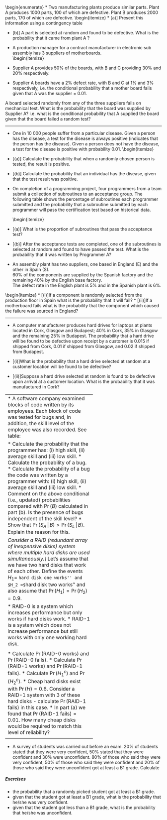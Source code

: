 

\section*{Probability : Tutorial Sheet C}
\begin{enumerate}
*  Two manufacturing plants produce similar parts. Plant A produces 1000 parts, 100 of which are defective. Plant B produces 2000 parts, 170 of which are defective. 
\begin{itemize}
* [a)] Present this information using a contingency table

* [b)] A part is selected at random and found to be defective. What is the probability that it came from plant A ?

*  
A production manager for a contract manufacturer in electronic sub assembly has 3 suppliers of motherboards.  
\begin{itemize}
*  Supplier A provides 50\% of the boards, with B and C providing 30\% and 20\% respectively.  
*  Supplier A boards have a 2\% defect rate, with B and C at 1\% and 3\% respectively, i.e. the conditional probability that a mother board fails given that A was the supplier = 0.01.


A board selected randomly from any of the three suppliers fails on mechanical test.  What is the probability that the board was supplied by Supplier A? i.e. what is the conditional probability that A supplied the board given that the board failed a random test?

---------------------------


*  One in 10 000 people suffer from a particular disease. Given a person has the disease, a test for the disease is always positive (indicates that the person has the disease). Given a person does not have the disease, a test for the disease is positive with probability 0.01.
\begin{itemize}
* [(a)] Calculate the probability that when a randomly chosen person is tested, the result is positive. 
* [(b)] Calculate the probability that an individual has the disease, given that the test result was positive.
 

*  On completion of a programming project, four programmers from a team submit a collection of subroutines to an acceptance group. The following table shows the percentage of subroutines each programmer submitted and the probability that a subroutine submitted by each programmer will pass the certification test based on historical data.
\begin{center}
\begin{tabular}{|c|c|c|c|c|}
\hline Programmer&A&B&C&D \\ \hline
Proportion of subroutines submitted&0.1&0.2&0.3&0.4 \\ \hline
Probability of acceptance&0.55&0.6&0.95&0.75 \\ \hline
\end{tabular} 
\end{center}
\begin{itemize}
* [(a)] What is the proportion of subroutines that pass the acceptance test?
* [(b)] After the acceptance tests are completed, one of the subroutines is selected at random and found to have passed the test. What is the probability that it was written by Programmer A?

\bigskip
*  An assembly plant has two suppliers, one based in England (E) and the other in Spain (S).  
60\% of the components are supplied by the Spanish factory and the remaining 40\% by the English base factory.  
The defect rate in the English plant is 5\% and in the Spanish plant is 6\%.

\begin{itemize}
* [(i)]If a component is randomly selected from the production floor in Spain what is the probability that it will fail?
* [(ii)]If a motherboard fails what is the probability that the component which caused the failure was sourced in England?

---------------------------------------

*   A computer manufacturer produces hard drives for laptops at plants located in Cork, Glasgow and Budapest; 40\% in Cork, 35\% in Glasgow and the remaining 25\% in Budapest. The probability that a hard drive will be found to be defective upon receipt by a customer is 0.015 if shipped from Cork, 0.01 if shipped from Glasgow, and 0.02 if shipped from Budapest.


* [(i)]What is the probability that a hard drive selected at random at a customer location will be found to be defective?
* [(ii)]Suppose a hard drive selected at random is found to be defective upon arrival at a customer location. What is the probability that it was manufactured in Cork?



---------------------------------------
* 
A software company examined blocks of code written by its employees. Each block of code was tested for bugs and, in addition, the skill level of the employee was also recorded. See table:
\begin{center}
\begin{tabular}{|cc|ccc|c|}
\hline
&&&&&\\[-0.4cm]
&& \multicolumn{3}{|c|}{Skill Level} &  \\
&& High & Average & Low & Total \\
\hline
&&&&&\\[-0.4cm]
Bug in   & No    &  140 &   600  & 100 & 840 \\
Code & Yes   &    5 &    70  &  40 & 115 \\
\hline
&&&&&\\[-0.4cm]
&Total &  145 &   670  & 140 & 955 \\
\hline
\end{tabular}
\end{center}
In answering the following questions use appropriate probability notation.\\* 
Let $B =$ ``bug'' and, hence, $B^c =$ ``no bug''.\\[0.1cm]
Also let $S_H = $ ``skill: high'', $S_A = $ ``skill: average'' and $S_L =$ ``skill: low''.\\[-0.2cm]

*  Calculate the probability that the programmer has: (i) high skill, (ii) average skill and (iii) low skill. *   Calculate the probability of a bug. *   Calculate the probability of a bug \emph{given that} the code was written by a programmer with: (i) high skill, (ii) average skill and (iii) low skill. *   Comment on the above conditional (i.e., updated) probabilities compared with $\Pr(B)$ calculated in part (b). Is the presence of bugs independent of the skill level? *   Show that $\Pr(S_A\,|\,B) > \Pr(S_L\,|\,B)$. Explain the reason for this.


*  
Consider a RAID (redundant array of inexpensive disks) system where multiple hard disks are used simultaneously.\\* 
Let's assume that we have two hard disks that work \emph{independently} of each other. Define the events $H_1 =$ ``hard disk one works'' and $H_2 =$ ``hard disk two works'' and also assume that $\Pr(H_1) = \Pr(H_2) = 0.9$.

*  RAID-0 is a system which increases performance but only works if \emph{both} hard disks work.
*  RAID-1 is a system which does not increase performance but still works with only one working hard disk.

<h5> Exercises</h5>

*  Calculate $\Pr(\text{RAID-0 works})$ and $\Pr(\text{RAID-0 fails})$. 
*   Calculate $\Pr(\text{RAID-1 works})$ and $\Pr(\text{RAID-1 fails})$. 
*   Calculate $\Pr(H_1^c)$ and $\Pr(H_2^c)$. 
*   Cheap hard disks exist with $\Pr(H) = 0.6$. Consider a RAID-1 system with 3 of these hard disks - calculate $\Pr(\text{RAID-1 fails})$ in this case. 
*   In part (a) we found that $\Pr(\text{RAID-1 fails}) = 0.01$. How many cheap disks would be required to match this level of reliability?

<p>
---------------------------

*  A survey of students was carried out before an exam. 20\% of students stated that they were very confident, 50\% stated that they were confident and 30\% were unconfident. 80\% of those who said they were very confident, 50\% of those who said they were confident and 20\% of those who said they were unconfident got at least a B1 grade. Calculate 


<h5> Exercises</h5>

*  the probability that a randomly picked student  got at least a B1 grade.
*  given that the student got at least a B1 grade, what is the probability that he/she was very confident.
*  given that the student got less than a B1 grade, what is the probability that he/she was unconfident. 


